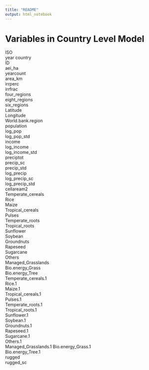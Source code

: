 ```yaml
---
title: "README" 
output: html_notebook
---
```


# Variables in Country Level Model
ISO   
year 
country   
ID      
aei_ha    
yearcount   
area_km      
irrperc       
irrfrac        
four_regions     
eight_regions      
six_regions       
Latitude          
Longitude         
World.bank.region    
population           
log_pop      
log_pop_std      
income           
log_income        
log_income_std     
preciptot         
precip_sc         
precip_std         
log_precip       
log_precip_sc    
log_precip_std    
cellaream2        
Temperate_cereals    
Rice               
Maize                
Tropical_cereals     
Pulses               
Temperate_roots      
Tropical_roots       
Sunflower            
Soybean           
Groundnuts          
Rapeseed             
Sugarcane            
Others              
Managed_Grasslands  
Bio.energy_Grass     
Bio.energy_Tree      
Temperate_cereals.1  
Rice.1               
Maize.1              
Tropical_cereals.1   
Pulses.1             
Temperate_roots.1    
Tropical_roots.1     
Sunflower.1          
Soybean.1            
Groundnuts.1         
Rapeseed.1           
Sugarcane.1          
Others.1             
Managed_Grasslands.1 
Bio.energy_Grass.1    
Bio.energy_Tree.1    
rugged               
rugged_sc  